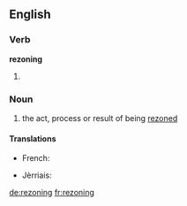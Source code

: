 ==English==

===Verb===
'''rezoning'''

# {{present participle of|rezone}}

===Noun===
{{en-noun}}

# the act, process or result of being [[rezone]]d

====Translations====
{{trans-top|the act, process or result of being rezoned}}
* French: {{t+|fr|redécoupage|m}}
{{trans-mid}}
* Jèrriais: {{tø|roa-jer|r'zôn'nie|f}}
{{trans-bottom}}

[[de:rezoning]]
[[fr:rezoning]]